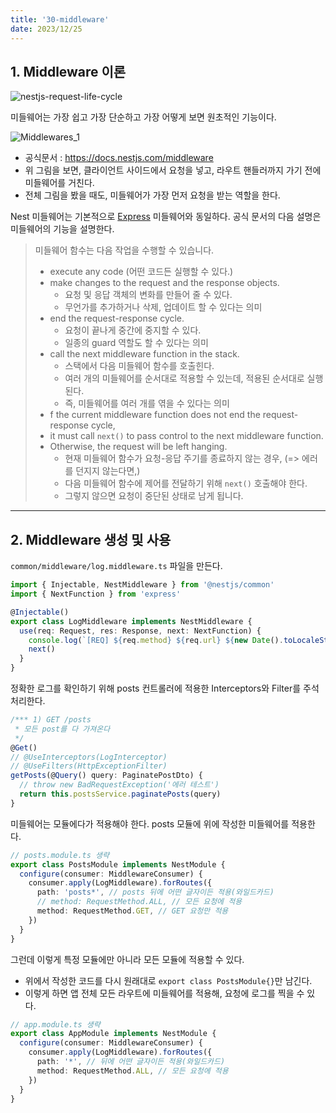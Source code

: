 ```yaml
---
title: '30-middleware'
date: 2023/12/25
---
```


## 1. Middleware 이론

![nestjs-request-life-cycle](https://raw.githubusercontent.com/berenickt/image-server/main/img/nestjs-request-life-cycle.png)

미들웨어는 가장 쉽고 가장 단순하고 가장 어떻게 보면 원초적인 기능이다.

![Middlewares_1](https://docs.nestjs.com/assets/Middlewares_1.png)

- 공식문서 : https://docs.nestjs.com/middleware
- 위 그림을 보면, 클라이언트 사이드에서 요청을 넣고, 라우트 핸들러까지 가기 전에 미들웨어를 거친다.
- 전체 그림을 봤을 때도, 미들웨어가 가장 먼저 요청을 받는 역할을 한다.

Nest 미들웨어는 기본적으로 [Express](https://expressjs.com/en/guide/using-middleware.html) 미들웨어와 동일하다. 공식 문서의 다음 설명은 미들웨어의 기능을 설명한다.

> 미들웨어 함수는 다음 작업을 수행할 수 있습니다.
>
> - execute any code (어떤 코드든 실행할 수 있다.)
> - make changes to the request and the response objects.
>   - 요청 및 응답 객체의 변화를 만들어 줄 수 있다.
>   - 무언가를 추가하거나 삭제, 업데이트 할 수 있다는 의미
> - end the request-response cycle.
>   - 요청이 끝나게 중간에 중지할 수 있다.
>   - 일종의 guard 역할도 할 수 있다는 의미
> - call the next middleware function in the stack.
>   - 스택에서 다음 미들웨어 함수를 호출힌다.
>   - 여러 개의 미들웨어를 순서대로 적용할 수 있는데, 적용된 순서대로 실행된다.
>   - 즉, 미들웨어를 여러 개를 엮을 수 있다는 의미
> - f the current middleware function does not end the request-response cycle,
> - it must call `next()` to pass control to the next middleware function.
> - Otherwise, the request will be left hanging.
>   - 현재 미들웨어 함수가 요청-응답 주기를 종료하지 않는 경우, (=> 에러를 던지지 않는다면,)
>   - 다음 미들웨어 함수에 제어를 전달하기 위해 `next()` 호출해야 한다.
>   - 그렇지 않으면 요청이 중단된 상태로 남게 됩니다.

---

## 2. Middleware 생성 및 사용

`common/middleware/log.middleware.ts` 파일을 만든다.

```ts common/middleware/log.middleware.ts
import { Injectable, NestMiddleware } from '@nestjs/common'
import { NextFunction } from 'express'

@Injectable()
export class LogMiddleware implements NestMiddleware {
  use(req: Request, res: Response, next: NextFunction) {
    console.log(`[REQ] ${req.method} ${req.url} ${new Date().toLocaleString('kr')}`)
    next()
  }
}
```

정확한 로그를 확인하기 위해 posts 컨트롤러에 적용한 Interceptors와 Filter를 주석처리한다.

```ts posts.controller.ts
/*** 1) GET /posts
 * 모든 post를 다 가져온다
 */
@Get()
// @UseInterceptors(LogInterceptor)
// @UseFilters(HttpExceptionFilter)
getPosts(@Query() query: PaginatePostDto) {
  // throw new BadRequestException('에러 테스트')
  return this.postsService.paginatePosts(query)
}
```

미들웨어는 모듈에다가 적용해야 한다. posts 모듈에 위에 작성한 미들웨어를 적용한다.

```ts posts.module.ts
// posts.module.ts 생략
export class PostsModule implements NestModule {
  configure(consumer: MiddlewareConsumer) {
    consumer.apply(LogMiddleware).forRoutes({
      path: 'posts*', // posts 뒤에 어떤 글자이든 적용(와일드카드)
      // method: RequestMethod.ALL, // 모든 요청에 적용
      method: RequestMethod.GET, // GET 요청만 적용
    })
  }
}
```

그런데 이렇게 특정 모듈에만 아니라 모든 모듈에 적용할 수 있다.

- 위에서 작성한 코드를 다시 원래대로 `export class PostsModule{}`만 남긴다.
- 이렇게 하면 앱 전체 모든 라우트에 미들웨어를 적용해, 요청에 로그를 찍을 수 있다.

```ts app.module.ts
// app.module.ts 생략
export class AppModule implements NestModule {
  configure(consumer: MiddlewareConsumer) {
    consumer.apply(LogMiddleware).forRoutes({
      path: '*', // 뒤에 어떤 글자이든 적용(와일드카드)
      method: RequestMethod.ALL, // 모든 요청에 적용
    })
  }
}
```

